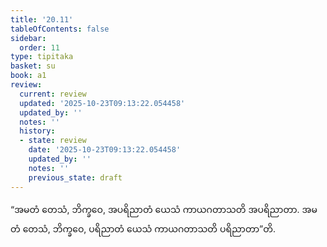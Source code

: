 ```yaml
---
title: '20.11'
tableOfContents: false
sidebar:
  order: 11
type: tipitaka
basket: su
book: a1
review:
  current: review
  updated: '2025-10-23T09:13:22.054458'
  updated_by: ''
  notes: ''
  history:
  - state: review
    date: '2025-10-23T09:13:22.054458'
    updated_by: ''
    notes: ''
    previous_state: draft
---
```



<ReviewStatus review={frontmatter.review} showDetails={true} />

<HypothesisAnnotation frontmatter={frontmatter} />

<DynamicBreadcrumb />

<Division number="610" book="a1" e="ch" v="15" p="48">

<Paragraph number="479" book="a1">
“အမတံ တေသံ, ဘိက္ခဝေ, အပရိညာတံ ယေသံ ကာယဂတာသတိ အပရိညာတာ. အမတံ တေသံ, ဘိက္ခဝေ, ပရိညာတံ ယေသံ ကာယဂတာသတိ ပရိညာတာ”တိ.
</Paragraph>
</Division>